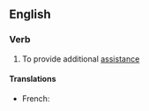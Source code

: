 ==English==

===Verb===
{{en-verb|inf=to [[help]] [[out]]|helps out|helping out|helped out}}

# To provide additional [[assistance]]

====Translations====
{{top}}
* French: {{t+|fr|dépanner}}
{{bottom}}